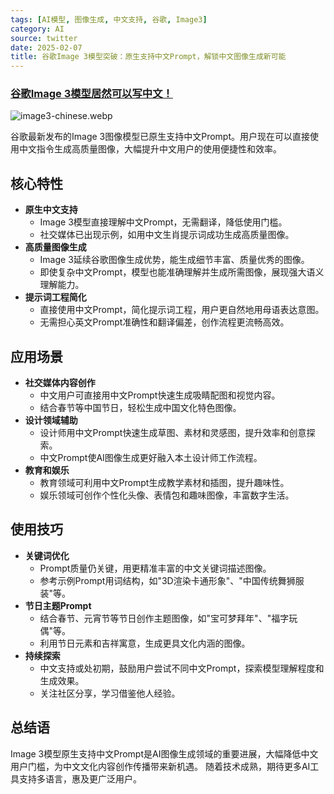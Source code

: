 ```yaml
---
tags: [AI模型, 图像生成, 中文支持, 谷歌, Image3]
category: AI
source: twitter
date: 2025-02-07
title: 谷歌Image 3模型突破：原生支持中文Prompt，解锁中文图像生成新可能
---
```


### [谷歌Image 3模型居然可以写中文！](https://twitter-thread.com/t/1871089790990651594)

![image3-chinese.webp](https://img.mengpeng.tech/i/2025/02/07/67a5fc375c4fc.webp)

谷歌最新发布的Image 3图像模型已原生支持中文Prompt。用户现在可以直接使用中文指令生成高质量图像，大幅提升中文用户的使用便捷性和效率。

## 核心特性

- **原生中文支持**
  - Image 3模型直接理解中文Prompt，无需翻译，降低使用门槛。
  - 社交媒体已出现示例，如用中文生肖提示词成功生成高质量图像。
- **高质量图像生成**
  - Image 3延续谷歌图像生成优势，能生成细节丰富、质量优秀的图像。
  - 即使复杂中文Prompt，模型也能准确理解并生成所需图像，展现强大语义理解能力。
- **提示词工程简化**
  - 直接使用中文Prompt，简化提示词工程，用户更自然地用母语表达意图。
  - 无需担心英文Prompt准确性和翻译偏差，创作流程更流畅高效。

## 应用场景

- **社交媒体内容创作**
  - 中文用户可直接用中文Prompt快速生成吸睛配图和视觉内容。
  - 结合春节等中国节日，轻松生成中国文化特色图像。
- **设计领域辅助**
  - 设计师用中文Prompt快速生成草图、素材和灵感图，提升效率和创意探索。
  - 中文Prompt使AI图像生成更好融入本土设计师工作流程。
- **教育和娱乐**
  - 教育领域可利用中文Prompt生成教学素材和插图，提升趣味性。
  - 娱乐领域可创作个性化头像、表情包和趣味图像，丰富数字生活。

## 使用技巧

- **关键词优化**
  - Prompt质量仍关键，用更精准丰富的中文关键词描述图像。
  - 参考示例Prompt用词结构，如"3D渲染卡通形象"、"中国传统舞狮服装"等。
- **节日主题Prompt**
  - 结合春节、元宵节等节日创作主题图像，如"宝可梦拜年"、"福字玩偶"等。
  - 利用节日元素和吉祥寓意，生成更具文化内涵的图像。
- **持续探索**
  - 中文支持或处初期，鼓励用户尝试不同中文Prompt，探索模型理解程度和生成效果。
  - 关注社区分享，学习借鉴他人经验。

## 总结语

Image 3模型原生支持中文Prompt是AI图像生成领域的重要进展，大幅降低中文用户门槛，为中文文化内容创作传播带来新机遇。 随着技术成熟，期待更多AI工具支持多语言，惠及更广泛用户。 